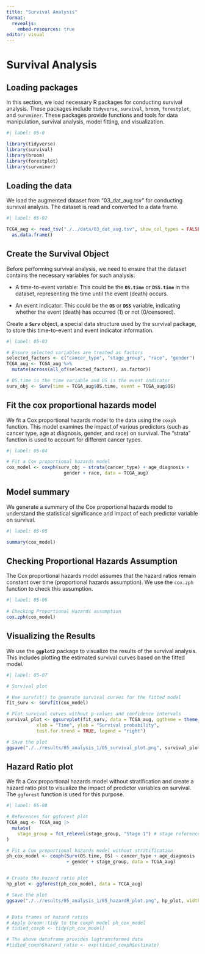 ```yaml
---
title: "Survival Analysis"
format:
  revealjs:
    embed-resources: true
editor: visual
---
```


# Survival Analysis

## Loading packages

In this section, we load necessary R packages for conducting survival analysis. These packages include `tidyverse`, `survival`, `broom`, `forestplot`, and `survminer`. These packages provide functions and tools for data manipulation, survival analysis, model fitting, and visualization.

```r
#| label: 05-0

library(tidyverse)
library(survival)
library(broom)
library(forestplot)
library(survminer)
```

## Loading the data

We load the augmented dataset from "03_dat_aug.tsv" for conducting survival analysis. The dataset is read and converted to a data frame.

```r
#| label: 05-02

TCGA_aug <- read_tsv("./../data/03_dat_aug.tsv", show_col_types = FALSE) |> 
  as.data.frame()
```

## **Create the Survival Object**

Before performing survival analysis, we need to ensure that the dataset contains the necessary variables for such analysis:

-   A time-to-event variable: This could be the **`OS.time`** or **`DSS.time`** in the dataset, representing the time until the event (death) occurs.

-   An event indicator: This could be the **`OS`** or **`DSS`** variable, indicating whether the event (death) has occurred (1) or not (0/censored).

Create a **`Surv`** object, a special data structure used by the survival package, to store this time-to-event and event indicator information.

```r
#| label: 05-03

# Ensure selected variables are treated as factors
selected_factors <- c("cancer_type", "stage_group", "race", "gender")
TCGA_aug <- TCGA_aug %>%
  mutate(across(all_of(selected_factors), as.factor))

# OS.time is the time variable and OS is the event indicator
surv_obj <- Surv(time = TCGA_aug$OS.time, event = TCGA_aug$OS)
```

## **Fit the cox proportional hazards model**

We fit a Cox proportional hazards model to the data using the `coxph` function. This model examines the impact of various predictors (such as cancer type, age at diagnosis, gender, and race) on survival. The "strata" function is used to account for different cancer types.

```r
#| label: 05-04

# Fit a Cox proportional hazards model
cox_model <- coxph(surv_obj ~ strata(cancer_type) + age_diagnosis + 
                     gender + race, data = TCGA_aug)
```

## Model summary

We generate a summary of the Cox proportional hazards model to understand the statistical significance and impact of each predictor variable on survival.

```r
#| label: 05-05

summary(cox_model)
```

## **Checking Proportional Hazards Assumption**

The Cox proportional hazards model assumes that the hazard ratios remain constant over time (proportional hazards assumption). We use the `cox.zph` function to check this assumption.

```r
#| label: 05-06
 
# Checking Proportional Hazards assumption
cox.zph(cox_model)

```

## **Visualizing the Results**

We use the **`ggplot2`** package to visualize the results of the survival analysis. This includes plotting the estimated survival curves based on the fitted model.

```r
#| label: 05-07

# Survival plot

# Use survfit() to generate survival curves for the fitted model
fit_surv <- survfit(cox_model)

# Plot survival curves without p-values and confidence intervals
survival_plot <- ggsurvplot(fit_surv, data = TCGA_aug, ggtheme = theme_gray(),
           xlab = "Time", ylab = "Survival probability",
           test.for.trend = TRUE, legend = "right")

# Save the plot
ggsave("./../results/05_analysis_1/05_survival_plot.png", survival_plot$plot, width = 10, height = 6)

```

## Hazard Ratio plot

We fit a Cox proportional hazards model without stratification and create a hazard ratio plot to visualize the impact of predictor variables on survival. The `ggforest` function is used for this purpose.

```r
#| label: 05-08

# References for ggforest plot
TCGA_aug <- TCGA_aug |> 
  mutate(
    stage_group = fct_relevel(stage_group, "Stage 1") # stage reference is now stage 1
)

# Fit a Cox proportional hazards model without stratification
ph_cox_model <- coxph(Surv(OS.time, OS) ~ cancer_type + age_diagnosis 
                      + gender + stage_group, data = TCGA_aug)


# Create the hazard ratio plot
hp_plot <- ggforest(ph_cox_model, data = TCGA_aug)

# Save the plot
ggsave("./../results/05_analysis_1/05_hazardR_plot.png", hp_plot, width = 10, height = 6)


# Data frames of hazard ratios
# Apply broom::tidy to the coxph model ph_cox_model
# tidied_coxph <- tidy(ph_cox_model)

# The above dataframe provides logtransformed data
#tidied_coxph$hazard_ratio <- exp(tidied_coxph$estimate)

```
